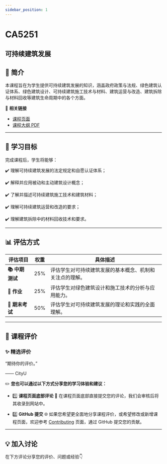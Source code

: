 ```yaml
---
sidebar_position: 1
---
```


# CA5251
## 可持续建筑发展

## **📘 简介**
本课程旨在为学生提供可持续建筑发展的知识，涵盖政府政策与法规、绿色建筑认证体系、绿色建筑设计、可持续建筑施工技术与材料、建筑运营与改造、建筑拆除与材料回收等建筑生命周期中的各个方面。

🔗 **相关链接**
- [课程页面](https://www.cityu.edu.hk/catalogue/pg/202425/course/CA5251.htm)
- [课程大纲 PDF](https://www.cityu.edu.hk/catalogue/pg/202425/course/CA5251.pdf)

---

## **🎯 学习目标**

完成课程后，学生将能够：

✔️ 理解可持续建筑发展的法定规定和自愿认证体系；

✔️ 解释并应用被动和主动建筑设计概念；

✔️ 了解并描述可持续建筑施工技术和建筑材料；

✔️ 理解可持续建筑运营和改造的要求；

✔️ 理解建筑拆除中的材料回收技术和要求。

---

## **📊 评估方式**

| **评估项目**          | **权重** | **具体描述**                                                                                       |
|----------------------|---------|---------------------------------------------------------------------------------------------------|
| **📚 中期测试**        | 25%     | 评估学生对可持续建筑发展的基本概念、机制和关注点的理解。                                          |
| **📝 作业**            | 25%     | 评估学生对绿色建筑设计和施工技术的分析与应用能力。                                                  |
| **📝 期末考试**        | 50%     | 评估学生对可持续建筑发展的理论和实践的全面理解。                                                 |

---

## **💬 课程评价**

### ✨ **精选评价**
<div className={commentStyles.commentBox}>
    <p className={commentStyles.commentText}>
        “期待你的评价。”
    </p>
    <p className={commentStyles.commentAuthor}>—— CityU</p>
</div>

✏️ **您也可以通过以下方式分享您的学习体验和建议：**

- 1️⃣ **课程页面底部评论**
💬 在课程页面底部直接提交您的评论，我们会审核后将其收录到网站中。

- 2️⃣ **GitHub 提交**
🌐 如果您希望更全面地分享课程评价，或希望修改或新增课程页面，欢迎参考 [Contributing](https://penjc.github.io/CityU/contributing) 页面，通过 GitHub 提交您的贡献。

---

## **💡 加入讨论**

在下方评论分享您的评价、问题或经验👇
<Utterances />